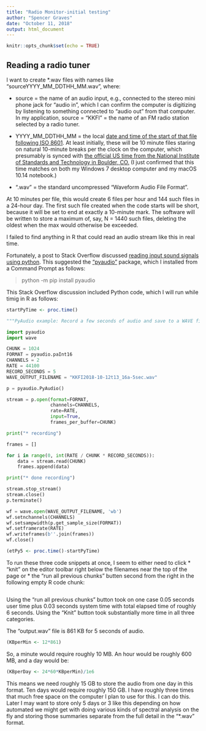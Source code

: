```yaml
---
title: "Radio Monitor-initial testing"
author: "Spencer Graves"
date: "October 11, 2018"
output: html_document
---
```


```r
knitr::opts_chunk$set(echo = TRUE)
```

## Reading a radio tuner 

I want to create *.wav files with names like "sourceYYYY_MM_DDTHH_MM.wav", where:  

* source = the name of an audio input, e.g., connected to the stereo mini phone jack for "audio in", which I can confirm the computer is digitizing by listening to something connected to "audio out" from that computer.  In my application, source = "KKFI" = the name of an FM radio station selected by a radio tuner.  

* YYYY_MM_DDTHH_MM = the local [date and time of the start of that file following ISO 8601](https://en.wikipedia.org/wiki/ISO_8601).  At least initially, these will be 10 minute files staring on natural 10-minute breaks per the clock on the computer, which presumably is synced with [the official US time from the National Institute of Standards and Technology in Boulder, CO.](https://www.time.gov/) (I just confirmed that this time matches on both my Windows 7 desktop computer and my macOS 10.14 notebook.)

* ".wav" = the standard uncompressed "Waveform Audio File Format".  

At 10 minutes per file, this would create 6 files per hour and 144 such files in a 24-hour day.  The first such file created when the code starts will be short, because it will be set to end at exactly a 10-minute mark.  The software will be written to store a maximum of, say, N = 1440 such files, deleting the oldest when the max would otherwise be exceeded.  

I failed to find anything in R that could read an audio stream like this in real time.  

Fortunately, a post to Stack Overflow discussed [reading input sound signals using python](https://stackoverflow.com/questions/35344649/reading-input-sound-signal-using-python). This suggested the ["pyaudio"](https://people.csail.mit.edu/hubert/pyaudio/) package, which I installed from a Command Prompt as follows:  

> python -m pip install pyaudio

This Stack Overflow discussion included Python code, which I will run while timig in R as follows:  

```r
startPyTime <- proc.time()
```
```python
"""PyAudio example: Record a few seconds of audio and save to a WAVE file."""

import pyaudio
import wave

CHUNK = 1024
FORMAT = pyaudio.paInt16
CHANNELS = 2
RATE = 44100
RECORD_SECONDS = 5
WAVE_OUTPUT_FILENAME = "KKFI2018-10-12t13_16a-5sec.wav"

p = pyaudio.PyAudio()

stream = p.open(format=FORMAT,
                channels=CHANNELS,
                rate=RATE,
                input=True,
                frames_per_buffer=CHUNK)

print("* recording")

frames = []

for i in range(0, int(RATE / CHUNK * RECORD_SECONDS)):
    data = stream.read(CHUNK)
    frames.append(data)

print("* done recording")

stream.stop_stream()
stream.close()
p.terminate()

wf = wave.open(WAVE_OUTPUT_FILENAME, 'wb')
wf.setnchannels(CHANNELS)
wf.setsampwidth(p.get_sample_size(FORMAT))
wf.setframerate(RATE)
wf.writeframes(b''.join(frames))
wf.close()
```
```r
(etPy5 <- proc.time()-startPyTime)
```

To run these three code snippets at once, I seem to either need to click 
* "knit" on the editor toolbar right below the filenames near the top of the page or 
* the "run all previous chunks" butten second from the right in the following empty R code chunk:  

```r
```

Using the "run all previous chunks" button took on one case 0.05 seconds user time plus 0.03 seconds system time with total elapsed time of roughly 6 seconds.  Using the "Knit" button took substantially more time in all three categories.  

The "output.wav" file is 861 KB for 5 seconds of audio. 

```r
(KBperMin <- 12*861)
```

So, a minute would require roughly 10 MB.  An hour would be roughly 600 MB, and a day would be:  

```r
(KBperDay <- 24*60*KBperMin)/1e6
```

This means we need roughly 15 GB to store the audio from one day in this format.  Ten days would require roughly 150 GB.  I have roughly three times that much free space on the computer I plan to use for this.  I can do this. Later I may want to store only 5 days or 3 like this depending on how automated we might get with doing various kinds of spectral analysis on the fly and storing those summaries separate from the full detail in the "*.wav" format.  

